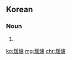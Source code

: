 {{also|暖爐|暖炉|煖炉}}
==Korean==
{{ko-hanjatab}}

===Noun===
{{ko-noun|hj|hangeul=난로}}

# {{hanja form of|난로|[[heater]], [[stove]]}}

[[ko:煖爐]]
[[mg:煖爐]]
[[chr:煖爐]]